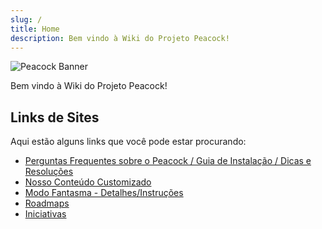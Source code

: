 ---
slug: /
title: Home
description: Bem vindo à Wiki do Projeto Peacock!
---


<Image alt="Peacock Banner" img={Banner} />

Bem vindo à Wiki do Projeto Peacock!

## Links de Sites

Aqui estão alguns links que você pode estar procurando:

-   [Perguntas Frequentes sobre o Peacock / Guia de Instalação / Dicas e Resoluções](./intel)
-   [Nosso Conteúdo Customizado](./custom-content.md)
-   [Modo Fantasma - Detalhes/Instruções](./ghost-mode.md)
-   [Roadmaps](./roadmaps.mdx)
-   [Iniciativas](./initiatives.md)
